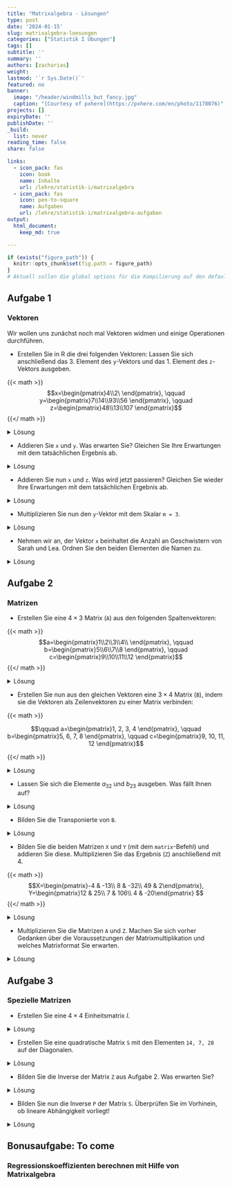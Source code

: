 ```yaml
---
title: "Matrixalgebra - Lösungen" 
type: post
date: '2024-01-15' 
slug: matrixalgebra-loesungen
categories: ["Statistik I Übungen"] 
tags: [] 
subtitle: ''
summary: '' 
authors: [zacharias]
weight:
lastmod: '`r Sys.Date()`'
featured: no
banner:
  image: "/header/windmills_but_fancy.jpg"
  caption: "[Courtesy of pxhere](https://pxhere.com/en/photo/1178076)"
projects: []
expiryDate: ''
publishDate: ''
_build:
  list: never
reading_time: false
share: false

links:
  - icon_pack: fas
    icon: book
    name: Inhalte
    url: /lehre/statistik-i/matrixalgebra
  - icon_pack: fas
    icon: pen-to-square
    name: Aufgaben
    url: /lehre/statistik-i/matrixalgebra-aufgaben
output:
  html_document:
    keep_md: true

---
```


```r
if (exists("figure_path")) {
  knitr::opts_chunk$set(fig.path = figure_path)
}
# Aktuell sollen die global options für die Kompilierung auf den default Einstellungen gelassen werden
```

## Aufgabe 1
### Vektoren
Wir wollen uns zunächst noch mal Vektoren widmen und einige Operationen durchführen.

* Erstellen Sie in R die drei folgenden Vektoren:
Lassen Sie sich anschließend das 3. Element des `y`-Vektors und das 1. Element des `z`-Vektors ausgeben.

{{< math >}}
$$x=\begin{pmatrix}4\\2\ \end{pmatrix}, \qquad y=\begin{pmatrix}7\\14\\93\\56 \end{pmatrix}, \qquad z=\begin{pmatrix}48\\13\\107 \end{pmatrix}$$
{{</ math >}}

<details><summary>Lösung</summary>
```r
# Erstellen der Vektoren
x <- c(4, 2)
y <- c(7, 14, 93, 56)
z <- c(48, 13, 107)

y[3] # 3. Element des y-Vektors
z[1] # 1. Element des z-Vektors
```
</details>


* Addieren Sie `x` und `y`. Was erwarten Sie? Gleichen Sie Ihre Erwartungen mit dem tatsächlichen Ergebnis ab.

<details><summary>Lösung</summary>
```r
x + y
```
Wir wissen bereits, dass die Addition von Vektoren elementeweise funktioniert. Eigentlich können wir nur Vektoren des gleichen Formats addieren, dennoch bekommen wir hier keine Fehlernachricht. Stattdessen benutzt R unseren kürzeren Vektor (`x`) zwei mal, um die Addition zu ermöglichen. 

</details>

* Addieren Sie nun `x` und `z`. Was wird jetzt passieren? Gleichen Sie wieder Ihre Erwartungen mit dem tatsächlichen Ergebnis ab.

<details><summary>Lösung</summary>
```r
x + z
```

In der vorherigen Aufgabe hatten wir zwei Vektoren vorliegen, die ein Vielfaches einander darstellten. Dies ist in dieser Aufgabe nicht der Fall, deshalb bekommen wir hier eine Warnung: `"longer object length is not a multiple of shorter object length".` R warnt uns also, dass der längere Vektor in diesem Beispiel kein Vielfaches des kürzeren Vektors darstellt (und somit nicht einfach der kürzere Vektor vervielfacht genutzt werden kann). Stattdessen verwendet R nur das erste Element unseres `z`-Vektors zweifach. 

</details>

* Multiplizieren Sie nun den `y`-Vektor mit dem Skalar `m = 3`.

<details><summary>Lösung</summary>
```r
m <- 3
y * m
```

Wie wir sehen, wird jedes Element unseres Vektors mit 3 multipliziert. Die Multiplikation mit Skalaren funktioniert also ebenso elementenweise.

</details>

* Nehmen wir an, der Vektor `x` beinhaltet die Anzahl an Geschwistern von Sarah und Lea. 
Ordnen Sie den beiden Elementen die Namen zu.

<details><summary>Lösung</summary>
```r
names(x) <- c("Sarah", "Lea")
x
```

</details>


## Aufgabe 2
### Matrizen


* Erstellen Sie eine $4 \times 3$ Matrix (`A`) aus den folgenden Spaltenvektoren:

{{< math >}}
$$a=\begin{pmatrix}1\\2\\3\\4\\ \end{pmatrix}, \qquad b=\begin{pmatrix}5\\6\\7\\8 \end{pmatrix}, \qquad c=\begin{pmatrix}9\\10\\11\\12 \end{pmatrix}$$
{{</ math >}}

<details><summary>Lösung</summary>
```r
# Vektoren erstellen
a <- c(1, 2, 3, 4)
b <- c(5, 6, 7, 8)
c <- c(9, 10, 11, 12)

# Matrix A erstellen und anzeigen lassen
A <- cbind(a, b, c)
A
```
</details>


* Erstellen Sie nun aus den gleichen Vektoren eine $3 \times 4$  Matrix (`B`), indem sie die Vektoren als Zeilenvektoren zu einer Matrix verbinden:

{{< math >}}

$$\qquad a=\begin{pmatrix}1, 2, 3, 4 \end{pmatrix},   \qquad b=\begin{pmatrix}5, 6, 7, 8 \end{pmatrix}, \qquad c=\begin{pmatrix}9, 10, 11, 12 \end{pmatrix}$$

{{</ math >}}

<details><summary>Lösung</summary>
```r
# Matrix B erstellen und anzeigen lassen
B <- rbind(a, b, c)
B
```
</details>


* Lassen Sie sich die Elemente $a_{32}$ und $b_{23}$ ausgeben. Was fällt Ihnen auf?

<details><summary>Lösung</summary>
```r
A[3, 2]
B[2, 3]
```
Wie wir sehen, sind die Elemente $a_{32}$ und $b_{23}$ identisch. Das liegt daran, dass die Matrix `A` die Transponierte der Matrix `B` ist.

</details>


* Bilden Sie die Transponierte von `B`.

<details><summary>Lösung</summary>
```r
t(B)
```

Wir sehen, dass die Transponierte von `B` tatsächlich identisch mit `A` ist. Wir können die Elemente auch einzeln abgleichen:

```r
t(B) == A
```
</details>

* Bilden Sie die beiden Matrizen `X` und `Y` (mit dem `matrix`-Befehl) und addieren Sie diese. Multiplizieren Sie das Ergebnis (`Z`) anschließend mit 4. 

{{< math >}}
$$X=\begin{pmatrix}-4 & -13\\ 8 & -32\\ 49 & 2\end{pmatrix}, Y=\begin{pmatrix}12 & 25\\ 7 & 106\\ 4 & -20\end{pmatrix} $$
{{</ math >}}

<details><summary>Lösung</summary>
```r
# Matrizen erstellen
X <- matrix(c(-4, -13, 
              8, -32,
              49, 2), nrow = 3, ncol = 2,
            byrow = TRUE)
Y <- matrix(c(12, 25,
              7, 106,
              4, -20), nrow = 3, ncol = 2,
            byrow = TRUE)
```

```r
# Matrizen addieren
Z <- X + Y
Z

# mit 4 addieren (skalare Multiplikation)
Z*4
```
</details>

* Multiplizieren Sie die Matrizen `A` und `Z`. Machen Sie sich vorher Gedanken über die Voraussetzungen der Matrixmultiplikation und welches Matrixformat Sie erwarten. 

<details><summary>Lösung</summary>
```r
# Matrixmultiplikation
A %*% Z
```

Die Multiplikation der beiden Matrizen funktioniert unproblematisch, da die beiden Matrizen kompatibel sind, d.h. die Anzahl an Spalten der Matrix `A` entspricht der Anzahl an Zeilen der Matrix `Z`. Das Ergebnis ist entstanden, indem die Zeilen der Matrix `A` mit den Spalten der Matrix `Z` elementenweise multipliziert und diese Elemente anschließend addiert wurden. Wir erhalten eine $4 \times 2$ Matrix.

</details>

## Aufgabe 3
### Spezielle Matrizen

* Erstellen Sie eine $4 \times 4$ Einheitsmatrix $I$.

<details><summary>Lösung</summary>
```r
# Einheitsmatrix
I <- diag(4)
I
```
Die Einheitsmatrix $I$ zeichnet sich dadurch aus, dass Sie auf der Diagonale nur Einsen und sonst nur Nullen als Elemente hat.

</details>

* Erstellen Sie eine quadratische Matrix `S` mit den Elementen `14, 7, 28` auf der Diagonalen.

<details><summary>Lösung</summary>
```r
# quadratische Matrix
S <- diag(c(14, 7, 28))
S
```

</details>


* Bilden Sie die Inverse der Matrix `Z` aus Aufgabe 2. Was erwarten Sie?

<details><summary>Lösung</summary>
```r
# Inverse
# solve(Z)
```
Es lässt sich keine Inverse der Matrix `Z` bilden, da diese nicht quadratisch ist. Das erfahren wir auch in der Fehlernachricht von R: `'a' (3 x 2) must be square`.

</details>


* Bilden Sie nun die Inverse `P` der Matrix `S`. Überprüfen Sie im Vorhinein, ob lineare Abhängigkeit vorliegt!

<details><summary>Lösung</summary>
```r
# Determinante bestimmen
det(S)
```
Die Determinante ist nicht Null, es liegt also keine lineare Abhängigkeit vor.

```r
# Inverse
P <- solve(S)
P
```
Nun erhalten wir ein Ergebnis, da es sich bei `S` um eine quadratische Matrix handelt, die zudem regulär und somit invertierbar ist. Unser Ergebnis ist die Matrix, mit welcher wir `S` (matrix-)multiplizieren müssen, um die Einheitsmatrix zu erhalten. Das können wir auch kurz gegenchecken:

```r
# Inverse
P %*% S
```
Tatsächlich: Wir erhalten die Einheitmatrix $I$.

</details>

## Bonusaufgabe: To come
### Regressionskoeffizienten berechnen mit Hilfe von Matrixalgebra

